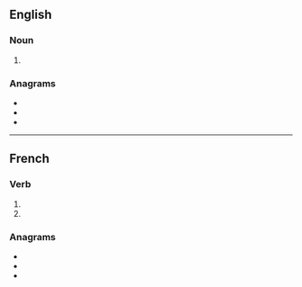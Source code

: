 {{also|tonnés}}

==English==

===Noun===
{{head|en|noun plural form}}

# {{plural of|tonne|lang=en}}

===Anagrams===
* {{l|en|nonets}}
* {{l|en|sonnet}}
* {{l|en|tenons}}

----

==French==

===Verb===
{{fr-verb-form}}

# {{inflection of|tonner||2|s|pres|indc|lang=fr}}
# {{inflection of|tonner||2|s|pres|subj|lang=fr}}

===Anagrams===
* {{l|fr|entons}}
* {{l|fr|sonnet}}
* {{l|fr|tenons}}